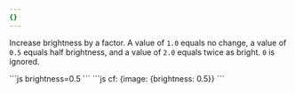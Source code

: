 ```yaml
---
{}
---
```


Increase brightness by a factor. A value of `1.0` equals no change, a value of `0.5` equals half brightness, and a value of `2.0` equals twice as bright. `0` is ignored.

<Tabs>
  <TabItem label="URL format">
    ```js 
    brightness=0.5
    ```
  </TabItem>
  <TabItem label="Workers">
  ```js 
  cf: {image: {brightness: 0.5}}
  ```
  </TabItem>
</Tabs>
